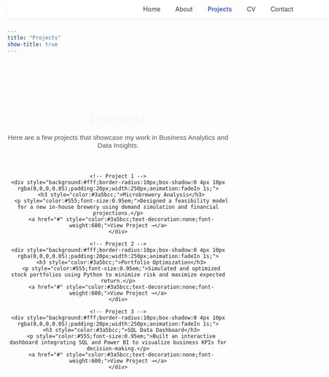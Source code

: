 ```yaml
---
title: "Projects"
show-title: true
---
```


<!-- Font -->
<link href="https://fonts.googleapis.com/css2?family=Poppins:wght@400;600;700&display=swap" rel="stylesheet">

<!-- Navigation -->
<nav style="position:fixed;top:0;width:100%;background:#fff;padding:12px 0;box-shadow:0 2px 6px rgba(0,0,0,0.05);text-align:center;">
  <a href="index.html" style="margin:0 15px;color:#333;text-decoration:none;">Home</a>
  <a href="about.html" style="margin:0 15px;color:#333;text-decoration:none;">About</a>
  <a href="projects.html" style="margin:0 15px;color:#3a5bcc;font-weight:600;text-decoration:none;">Projects</a>
  <a href="cv.html" style="margin:0 15px;color:#333;text-decoration:none;">CV</a>
  <a href="contact.html" style="margin:0 15px;color:#333;text-decoration:none;">Contact</a>
</nav>

<!-- Content -->
<div style="text-align:center;margin-top:120px;font-family:'Poppins',sans-serif;">
  <h1 style="color:#3a5bcc;font-size:2.4em;font-weight:700;animation:fadeIn 1s;">Projects</h1>
  <p style="color:#555;font-size:1.1em;margin-bottom:40px;">Here are a few projects that showcase my work in Business Analytics and Data Insights.</p>

  <div style="display:flex;flex-wrap:wrap;justify-content:center;gap:20px;max-width:900px;margin:auto;">
    
    <!-- Project 1 -->
    <div style="background:#fff;border-radius:10px;box-shadow:0 4px 10px rgba(0,0,0,0.05);padding:20px;width:250px;animation:fadeIn 1s;">
      <h3 style="color:#3a5bcc;">Microbrewery Analysis</h3>
      <p style="color:#555;font-size:0.95em;">Designed a feasibility model for a new in-house brewery using demand simulation and financial projections.</p>
      <a href="#" style="color:#3a5bcc;text-decoration:none;font-weight:600;">View Project →</a>
    </div>

    <!-- Project 2 -->
    <div style="background:#fff;border-radius:10px;box-shadow:0 4px 10px rgba(0,0,0,0.05);padding:20px;width:250px;animation:fadeIn 1s;">
      <h3 style="color:#3a5bcc;">Portfolio Optimization</h3>
      <p style="color:#555;font-size:0.95em;">Simulated and optimized stock portfolios using Python to minimize risk and maximize expected return.</p>
      <a href="#" style="color:#3a5bcc;text-decoration:none;font-weight:600;">View Project →</a>
    </div>

    <!-- Project 3 -->
    <div style="background:#fff;border-radius:10px;box-shadow:0 4px 10px rgba(0,0,0,0.05);padding:20px;width:250px;animation:fadeIn 1s;">
      <h3 style="color:#3a5bcc;">SQL Data Dashboard</h3>
      <p style="color:#555;font-size:0.95em;">Built an interactive dashboard integrating SQL and Power BI to visualize business KPIs for decision-making.</p>
      <a href="#" style="color:#3a5bcc;text-decoration:none;font-weight:600;">View Project →</a>
    </div>

  </div>
</div>

<!-- Animation -->
<style>
@keyframes fadeIn {
  from {opacity:0;transform:translateY(10px);}
  to {opacity:1;transform:translateY(0);}
}
</style>
